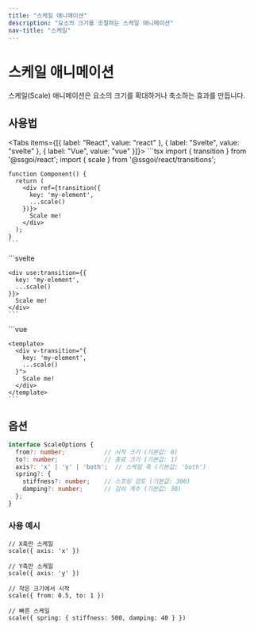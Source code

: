 ```yaml
---
title: "스케일 애니메이션"
description: "요소의 크기를 조절하는 스케일 애니메이션"
nav-title: "스케일"
---
```


# 스케일 애니메이션

스케일(Scale) 애니메이션은 요소의 크기를 확대하거나 축소하는 효과를 만듭니다.

<TransitionDemo type="scale" />

## 사용법

<Tabs items={[{ label: "React", value: "react" }, { label: "Svelte", value: "svelte" }, { label: "Vue", value: "vue" }]}>
  <TabPanel value="react">
    ```tsx
    import { transition } from '@ssgoi/react';
    import { scale } from '@ssgoi/react/transitions';

    function Component() {
      return (
        <div ref={transition({
          key: 'my-element',
          ...scale()
        })}>
          Scale me!
        </div>
      );
    }
    ```
  </TabPanel>
  <TabPanel value="svelte">
    ```svelte
    <script>
      import { transition } from '@ssgoi/svelte';
      import { scale } from '@ssgoi/svelte/transitions';
    </script>

    <div use:transition={{
      key: 'my-element',
      ...scale()
    }}>
      Scale me!
    </div>
    ```
  </TabPanel>
  <TabPanel value="vue">
    ```vue
    <script setup>
    import { scale } from '@ssgoi/vue/transitions';
    </script>

    <template>
      <div v-transition="{
        key: 'my-element',
        ...scale()
      }">
        Scale me!
      </div>
    </template>
    ```
  </TabPanel>
</Tabs>

## 옵션

```typescript
interface ScaleOptions {
  from?: number;           // 시작 크기 (기본값: 0)
  to?: number;             // 종료 크기 (기본값: 1)
  axis?: 'x' | 'y' | 'both';  // 스케일 축 (기본값: 'both')
  spring?: {
    stiffness?: number;    // 스프링 강도 (기본값: 300)
    damping?: number;      // 감쇠 계수 (기본값: 30)
  };
}
```

### 사용 예시

```tsx
// X축만 스케일
scale({ axis: 'x' })

// Y축만 스케일
scale({ axis: 'y' })

// 작은 크기에서 시작
scale({ from: 0.5, to: 1 })

// 빠른 스케일
scale({ spring: { stiffness: 500, damping: 40 } })
```